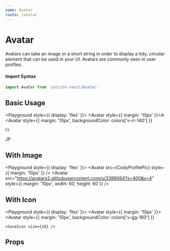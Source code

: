 ```yaml
---
name: Avatar
route: /avatar
---
```






# Avatar

Avatars can take an image or a short string in order to display a tidy, circular
element that can be used in your UI. Avatars are commonly seen in user profiles.

#### Import Syntax

```js
import Avatar from 'calcite-react/Avatar'
```

## Basic Usage

<Playground style={{ display: 'flex' }}>
  <Avatar style={{ margin: '10px' }}>A</Avatar>
  <Avatar
    style={{
      margin: '10px',
      backgroundColor: colors['v-rr-140']
    }}
  >
    CL
  </Avatar>
  <Avatar
    style={{
      margin: '10px',
      backgroundColor: colors['v-bb-140'],
      color: '#4c4c4c'
    }}
  >
    JP
  </Avatar>
</Playground>

## With Image

<Playground style={{ display: 'flex' }}>
  <Avatar src={CodyProfilePic} style={{ margin: '10px' }} />
  <Avatar
    src="https://avatars2.githubusercontent.com/u/3399064?s=400&v=4"
    style={{ margin: '10px', width: 60, height: 60 }}
  />
</Playground>

## With Icon

<Playground style={{ display: 'flex' }}>
  <Avatar style={{ margin: '10px' }}>
    <DownloadToIcon />
  </Avatar>
  <Avatar
    style={{
      margin: '10px',
      backgroundColor: colors['v-gg-160']
    }}
  >
    <SaveIcon size={16} />
  </Avatar>
  <Avatar
    style={{
      margin: '10px',
      backgroundColor: colors['v-rr-120'],
      color: colors['v-rr-160']
    }}
  >
    <UserIcon />
  </Avatar>
  <Avatar
    style={{
      margin: '10px',
      backgroundColor: colors['v-vv-160']
    }}
  >
    <SearchIcon style={{ fill: colors['v-vv-120'] }} />
  </Avatar>
</Playground>

## Props

<PropsTable of={Avatar} />
